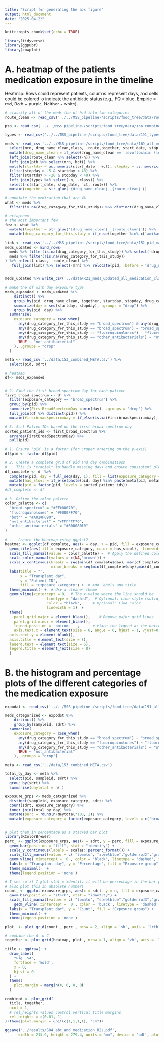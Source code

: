```yaml
---
title: "Script for generating the abx figure"
output: html_document
date: "2025-04-22"
---
```


```r
knitr::opts_chunk$set(echo = TRUE)
```

```r
library(tidyverse)
library(ggpubr)
library(cowplot)
```

# A. heatmap of the patients medication exposure in the timeline 

Heatmap: Rows could represent patients, columns represent days, and cells could be colored to indicate the antibiotic status (e.g., FQ = blue, Empiric = red, Both = purple, Neither = white).


```r
# classify all of the meds the pt had into the categories
route_clean <- read_csv('../../MSS_pipeline-/scripts/food_tree/data/routes_simple_2025-01-29.csv')

ptb <- read_csv('../../MSS_pipeline-/scripts/food_tree/data/156_combined_PTB.csv')

types <- read_csv('../../MSS_pipeline-/scripts/food_tree/data/191_types_of_medication.csv') 
```

```r
meds <- read_csv('../../MSS_pipeline-/scripts/food_tree/data/169_all_medication.csv')  %>% 
  select(mrn, drug_name_clean,class,  route,together, start_date, stop_date  ) %>% 
  mutate(drug_name_clean = if_else(drug_name_clean == 'levofloxacin (levaquin)', 'levofloxacin', drug_name_clean)) %>% 
  left_join(route_clean %>% select(-n)) %>% 
  left_join(ptb %>% select(mrn, hct)) %>% 
  mutate(startday = as.numeric(start_date - hct), stopday = as.numeric(stop_date - hct)) %>% 
  filter(stopday > -5 & startday < 40) %>% 
  filter(startday > -20 & stopday < 40) %>% 
  left_join(types %>% select(-n, -class)) %>% 
  select(-c(start_date, stop_date, hct, route)) %>% 
  mutate(together = str_glue('{drug_name_clean}__{route_clean}'))

# annotate the medication that are NA
what <- meds %>% 
  filter(is.na(drug_category_for_this_study)) %>% distinct(drug_name_clean, route_clean, class)

# ertapenem  
# the most important few
few <- what %>% 
  mutate(together = str_glue('{drug_name_clean}__{route_clean}')) %>%  
  mutate(drug_category_for_this_study = if_else(together %in% c('amikacin__IV','gentamicin__IV','ampicillin__IV','penicillin v potassium__oral','cefdinir__oral','cephalexin__oral', 'azithromycin__IV', 'azithromycin__oral'), 'other_antibacterials', if_else(together == 'ertapenem__IV', 'broad_spectrum','not_antibacterial')))

link <- read_csv('../../MSS_pipeline-/scripts/food_tree/data/152_pid_match.csv')
meds_updated <- bind_rows(
  meds %>% filter(is.na(drug_category_for_this_study)) %>% select(-drug_category_for_this_study) %>% left_join(few  ),
  meds %>% filter(!is.na(drug_category_for_this_study))
) %>% select(-class, -route_clean) %>%
   full_join(link) %>% select(-mrn) %>% relocate(pid, .before = 'drug_name_clean')


meds_updated %>% write_csv('../data/R21_meds_updated_all_medication_classified.csv')
```

```r
# make the df with day exposure type 
meds_expanded <- meds_updated %>%
    distinct() %>% 
    group_by(pid, drug_name_clean, together, startday, stopday, drug_category_for_this_study) %>%
    summarize(day = seq(startday, stopday), .groups = "drop") %>% 
    group_by(pid, day) %>%
  summarise(
    exposure_category = case_when(
      any(drug_category_for_this_study == "broad_spectrum") & any(drug_category_for_this_study == "fluoroquinolones") ~ "both",  # Both present
      any(drug_category_for_this_study == "broad_spectrum") ~ "broad_spectrum",  # Only broad_spectrum
      any(drug_category_for_this_study == "fluoroquinolones") ~ "fluoroquinolones",
      any(drug_category_for_this_study == "other_antibacterials") ~ "other_antibacterials",
      TRUE ~ "not_antibacterial"
    ), .groups = "drop"
  )

meta <- read_csv('../data/153_combined_META.csv') %>% 
  select(pid, sdrt)
```

```r
# heatmap
df<- meds_expanded


# 2. Find the first broad-spectrum day for each patient
first_broad_spectrum <- df %>%
  filter(exposure_category == "broad_spectrum") %>%
  group_by(pid) %>%
  summarize(FirstBroadSpectrumDay = min(day), .groups = 'drop') %>% 
  full_join(df %>% distinct(pid)) %>% 
  mutate(FirstBroadSpectrumDay = if_else(is.na(FirstBroadSpectrumDay), 40, FirstBroadSpectrumDay))

# 3. Sort PatientIDs based on the first broad-spectrum day
sorted_patient_ids <- first_broad_spectrum %>%
  arrange(FirstBroadSpectrumDay) %>%
  pull(pid)
```

```r
# 1. Ensure 'pid' is a factor (for proper ordering on the y-axis)
df$pid <- factor(df$pid)

# 2. Create a complete grid of pid and day combinations
#    This is *crucial* to handle missing days and ensure consistent plotting
df_complete <- df %>%
  complete(pid, day = full_seq(day, 1), fill = list(exposure_category = "not_antibacterial")) %>% 
  mutate(has_stool = if_else(paste(pid, day) %in% paste(meta$pid, meta$sdrt), T, F)) %>% 
  mutate(pid = factor(pid, levels = sorted_patient_ids)) 
#df_complete <- df
 
# 3. Define the color palette
color_palette <- c(
  "broad_spectrum" = "#FF000070",
  "fluoroquinolones" = "#0000FF70",
  "both" = "#A020F090",
  "not_antibacterial" = "#FFFFFF70",
  "other_antibacterials" = "#80808070"
)
 
# --- Create the Heatmap using ggplot2 ---
heatmap <- ggplot(df_complete, aes(x = day, y = pid, fill = exposure_category)) +
  geom_tile(aes(fill = exposure_category, color = has_stool),  linewidth = 0.7, show.legend = FALSE     )+  
  scale_fill_manual(values = color_palette) +  # Apply the defined color palette
  scale_color_manual(values = c(NA,'brown')) + 
  scale_x_continuous(breaks = seq(min(df_complete$day), max(df_complete$day), by = 5),
                     minor_breaks = seq(min(df_complete$day),max(df_complete$day), by = 1)) + # Show every 5th day, with minor breaks
  labs(title = "",
       x = "Transplant day",   
       y = "Patient ID",
       fill = "Exposure Category") +  # Add labels and title
  theme_minimal() +  # Use a cleaner theme
  geom_vline(xintercept = 0,  # The x-value where the line should be
                   linetype = "dashed",  # Optional: Line style (solid, dashed, dotted, etc.)
                   color = "black",     # Optional: Line color
                   linewidth = 1)  +
  theme(
    panel.grid.major = element_blank(),    # Remove major grid lines
    panel.grid.minor = element_blank(), 
    legend.position = "bottom"   ,      # Place the legend at the bottom
    axis.text.x = element_text(size = 6, angle = 0, hjust = 1, vjust=0.5),
  axis.text.y = element_blank(),
  axis.title = element_text(size = 8),
  legend.text = element_text(size = 6),
  legend.title = element_text(size = 8)
  )
```

# B. the histogram and percentage plots of the different categories of the medication exposure

```r
expodat <- read_csv('../../MSS_pipeline-/scripts/food_tree/data/191_all_medication_overlapping_with_prior_2_day_of_stool_samples_upated_2.csv')
```


```r
meds_categorized <- expodat %>%
    distinct() %>% 
    group_by(sampleid, sdrt) %>%
  summarise(
    exposure_category = case_when(
      any(drug_category_for_this_study == "broad_spectrum") ~ "broad_spectrum",  # Only broad_spectrum or both
      any(drug_category_for_this_study == "fluoroquinolones") ~ "fluoroquinolones",
      any(drug_category_for_this_study == "other_antibacterials") ~ "other_antibacterials",
      TRUE ~ "not_antibacterial"
    ), .groups = "drop")
```

```r
meta <- read_csv('../data/153_combined_META.csv')

total_by_day <- meta %>% 
  select(pid, sampleid, sdrt) %>% 
  group_by(sdrt) %>% 
  summarise(daytotal = n())

exposure_grps <- meds_categorized %>% 
  distinct(sampleid, exposure_category, sdrt) %>% 
  count(sdrt, exposure_category) %>% 
  inner_join(total_by_day) %>% 
  mutate(perc = round(n/daytotal*100, 2)) %>% 
  mutate(exposure_category = factor(exposure_category, levels = c('broad_spectrum','fluoroquinolones','other_antibacterials','not_antibacterial')))


# plot them in percentage as a stacked bar plot 
library(RColorBrewer)
perc_ <- ggplot(exposure_grps, aes(x = sdrt, y = perc, fill = exposure_category)) +
  geom_bar(position = "fill", stat = "identity") +
  scale_y_continuous(labels = scales::percent_format()) +
  scale_fill_manual(values = c( "tomato", "steelblue","goldenrod3","gray"))  +
  geom_vline( xintercept =  0 , color = 'black', linetype = 'dashed', size = 1) +
  labs(x = "Transplant day", y = "Percentage", fill = "Exposure group") +
  theme_minimal()  +
  theme(legend.position = 'none')

# I see so if I plot stat = identity it will be percentage in the bar plot 
# also plot this in absolute numbers
count_ <- ggplot(exposure_grps, aes(x = sdrt, y = n, fill = exposure_category)) +
  geom_bar(position = "stack", stat = "identity") +
  scale_fill_manual(values = c( "tomato", "steelblue","goldenrod3","gray"))  +
    geom_vline( xintercept =  0 , color = 'black', linetype = 'dashed', size = 1) +
  labs(x = "Transplant day", y = "Count", fill = "Exposure group") +
  theme_minimal() +
  theme(legend.position = 'none')

plot_ <- plot_grid(count_, perc_, nrow = 2, align = 'vh', axis = 'lrtb', labels = c('B','C'))

# combine the A to C
together <- plot_grid(heatmap, plot_, nrow = 1, align = 'vh', axis = 'lrtb', labels = c('A', NA))
```



```r
title <- ggdraw() + 
  draw_label(
    "Fig. S4",
    fontface = 'bold',
    x = 0,
    hjust = 0
  ) +
  theme(
    plot.margin = margin(0, 0, 0, 0)
  )

combined <- plot_grid(
  title, together,
  ncol = 1,
  # rel_heights values control vertical title margins
  rel_heights = c(0.01, 1)
)+theme(plot.margin = unit(c(1,1,1,1), "cm"))

ggsave('../results/S04_abx_and_medication_R21.pdf',
      width = 215.9, height = 279.4, units = "mm", device = 'pdf', plot = combined, dpi = 300)  
```

